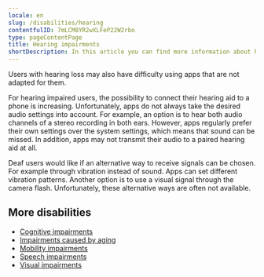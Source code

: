 ```yaml
---
locale: en
slug: /disabilities/hearing
contentfulID: 7mLCM8YR2wXLFeP22W2rbo
type: pageContentPage
title: Hearing impairments
shortDescription: In this article you can find more information about hearing impairments.
---
```


Users with hearing loss may also have difficulty using apps that are not adapted for them.

For hearing impaired users, the possibility to connect their hearing aid to a phone is increasing. Unfortunately, apps do not always take the desired audio settings into account. For example, an option is to hear both audio channels of a stereo recording in both ears. However, apps regularly prefer their own settings over the system settings, which means that sound can be missed. In addition, apps may not transmit their audio to a paired hearing aid at all.

Deaf users would like if an alternative way to receive signals can be chosen. For example through vibration instead of sound. Apps can set different vibration patterns. Another option is to use a visual signal through the camera flash. Unfortunately, these alternative ways are often not available.

<Quote
  quote="I’m not disabled, the world disables me."
  name="Darice"
  imageSrc="/img/light/Interview met dove eindgebruiken over inzetten van toegankelijkheid in mobiele apps.jpg"
  alt="Photo Darice"
  linkLabel="Read the interview with Darice"
  url="/en/articles/darice"
/>

## More disabilities

- [Cognitive impairments](/en/articles/disabilities/cognitive)
- [Impairments caused by aging](/en/articles/disabilities/aging)
- [Mobility impairments](/en/articles/disabilities/mobility)
- [Speech impairments](/en/articles/disabilities/speech)
- [Visual impairments](/en/articles/disabilities/visual)